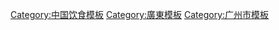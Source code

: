 {{Navbox
| name =  粤菜
| title= [[粤菜]]
| bodyclass = hlist
| state = {{{state<includeonly>|collapsed</includeonly>}}}

| group1 = 主菜
| list1  =
* [[鮑魚]]
* [[燕窩]]
* [[羅漢齋]]
* [[海皇羹]]
* [[蒸水蛋]]
* [[粥]]
* [[炸子雞]]
* [[龍虎鳳]]
* [[芙蓉蛋]]
* [[打甂炉]]
* [[西柠鸡]]
* [[猪脚姜]]
* [[海鮮雀巢]]
* [[魚翅]]
* [[蛇咬雞]]
* [[豉油雞]]
* [[蒸肉饼]]
* [[什錦]]
* [[烧乳猪]]
* [[咕嚕肉]]
* [[白灼虾]]
* [[白切雞]]
* [[云吞面]]
* [[揚州炒飯]]

| group2 = 主要[[飲茶]][[广式点心|點心]]
| list2  =
* [[杏仁豆腐]]
* [[金钱肚]]
* [[叉燒包]]
* [[凤爪]]
* [[椰汁糕]]
* [[蝦餃]]
* [[煎堆]]
* [[饺子]]
* [[糯米雞]]
* [[年糕]]
* [[牛脷酥]]
* [[腸粉]]
* [[燒賣]]
* [[春卷]]
* [[山竹牛肉]]
* [[瑞士雞翼]]
* [[芋頭糕]]
* [[芋頭角]]
* [[腐皮卷]]
* [[蘿蔔糕]]
* [[馬蹄糕]]
* [[油角]]
* [[油条]]
* [[炸兩]]

| group3 = [[燒味]]
| list3  =
* [[叉燒]]
* [[臘腸]]
* [[广式腊肉]]
* [[滷味]]
* [[滷水墨鱼]]
* [[燒鵝]]
* [[燒豬]]

| group4 = 甜品和糕点
| list4  =
* [[杏仁饼]]
* [[鸡蛋卷]]
* [[啄啄糖]]
* [[豆腐花]]
* [[薑汁撞奶]]
* [[糯米糍]]
* [[月饼]]
* [[红豆糕]]
* [[紅豆湯|紅豆沙]]
* [[腸仔包]]
* [[糖水]]
* [[白糖糕]]

| group5 = 醬料
| list5  =
* [[腐乳]]
* [[五香粉]]
* [[XO醬]]
* [[柱侯醬]]

| group6 = 材料
| list6  =
* [[牛肉丸]]
* [[黑豆沙]]
* [[陳皮]]
* [[乾貝]]
* [[豆豉]]
* [[鱼丸]]
* [[魚片]]
* [[田鸡腿]]
* [[皇帝菜]]
* [[芥兰]]
* [[濑尿虾]]
* [[通菜]]
* [[猪红]]
* [[豬耳]]
* [[蝦球]]
* [[油菜籽]]
* [[生麵]]
* [[海參]]
* [[沙河粉]]
* [[蝦子麵]]
* [[排骨]]
* [[中式酸菜|酸菜]]
* [[腐皮]]
* [[雲吞]]
* [[伊麵]]
* [[幼面]]
* [[榨菜]]

| group7 = 其他
| list7  =
* [[涼茶]]
* [[魷魚絲]]

| below =
* [[粵式茶樓]]
* [[粤式酒樓]]
* [[广州菜]]
* [[順德菜]]
* [[客家菜]]
* [[潮州菜]]
* [[香港菜]]
* [[澳门饮食|澳门菜]]
* [[中國飲食文化史]]

}}<noinclude>
[[Category:中国饮食模板‎]]
[[Category:廣東模板‎]]
[[Category:广州市模板]]
</noinclude>
